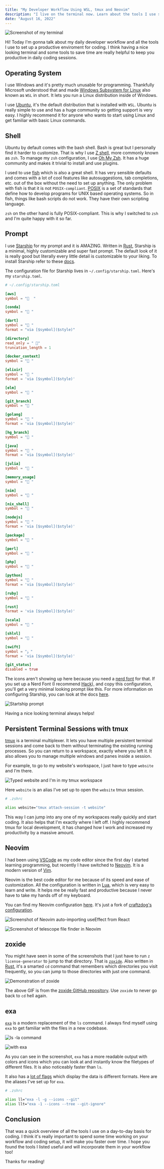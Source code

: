 ```yaml
---
title: "My Developer Workflow Using WSL, tmux and Neovim"
description: "I live on the terminal now. Learn about the tools I use set up a productive developer environment."
date: "August 16, 2022"
---
```




![Screenshot of my terminal](https://us-east-1.tixte.net/uploads/nexxel.needs.rest/brave_fpyOEGTmBd.png)

Hi! Today I'm gonna talk about my daily developer workflow and all the tools I use to set up a productive enviroment for coding. I think having a nice looking terminal and some tools to save time are really helpful to keep you productive in daily coding sessions.

## Operating System

I use Windows and it's pretty much unusable for programming. Thankfully Microsoft understood that and made [Windows Subsystem for Linux](https://docs.microsoft.com/en-us/windows/wsl/) also known as `WSL` in short. It lets you run a Linux distribution inside of Windows.

I use [Ubuntu](https://ubuntu.com/), it's the default distribution that is installed with `WSL`. Ubuntu is really simple to use and has a huge community so getting support is very easy. I highly recommend it for anyone who wants to start using Linux and get familiar with basic Linux commands.

## Shell

Ubuntu by default comes with the bash shell. Bash is great but I personally find it harder to customize. That is why I use [Z shell](https://zsh.org/), more commonly known as `zsh`. To manage my `zsh` configuration, I use [Oh My Zsh](https://ohmyz.sh/). It has a huge community and makes it trivial to install and use plugins.

I used to use [fish](https://fishshell.com/) which is also a great shell. It has very sensible defaults and comes with a lot of cool features like autosuggestions, tab completions, etc. out of the box without the need to set up anything. The only problem with fish is that it is not `POSIX-compliant`. [POSIX](https://en.wikipedia.org/wiki/POSIX) is a set of standards that define how to develop programs for UNIX based operating systems. So in fish, things like bash scripts do not work. They have their own scripting language.

`zsh` on the other hand is fully POSIX-compliant. This is why I switched to `zsh` and I'm quite happy with it so far.

## Prompt

I use [Starship](https://starship.rs/) for my prompt and it is AMAZING. Written in [Rust](https://rust-lang.org/), Starship is a minimal, highly customizable and super fast prompt. The default look of it is really good but literally every little detail is customizable to your liking. To install Starship refer to these [docs](https://starship.rs/guide/#%F0%9F%9A%80-installation).

The configuration file for Starship lives in `~/.config/starship.toml`. Here's my `starship.toml`.

```toml
# ~/.config/starship.toml

[aws]
symbol = "  "

[conda]
symbol = " "

[dart]
symbol = " "
format = "via [$symbol]($style)"

[directory]
read_only = " "
truncation_length = 1

[docker_context]
symbol = " "

[elixir]
symbol = " "
format = 'via [$symbol]($style)'

[elm]
symbol = " "

[git_branch]
symbol = " "

[golang]
symbol = " "
format = 'via [$symbol]($style)'

[hg_branch]
symbol = " "

[java]
symbol = " "
format = 'via [$symbol]($style)'

[julia]
symbol = " "

[memory_usage]
symbol = " "

[nim]
symbol = " "

[nix_shell]
symbol = " "

[nodejs]
symbol = " "
format = 'via [$symbol]($style)'

[package]
symbol = " "

[perl]
symbol = " "

[php]
symbol = " "

[python]
symbol = " "
format = 'via [$symbol]($style)'

[ruby]
symbol = " "

[rust]
format = 'via [$symbol]($style)'

[scala]
symbol = " "

[shlvl]
symbol = " "

[swift]
symbol = "ﯣ "
format = 'via [$symbol]($style)'

[git_status]
disabled = true
```

The icons aren't showing up here because you need a [nerd font](https://github.com/ryanoasis/nerd-fonts) for that. If you set up a Nerd Font (I recommend [Hack](https://github.com/ryanoasis/nerd-fonts/tree/master/patched-fonts/Hack)), and copy this configuration, you'll get a very minimal looking prompt like this. For more information on configuring Starship, you can look at the docs [here](https://starship.rs/config/).

![Startship prompt](https://us-east-1.tixte.net/uploads/nexxel.needs.rest/brave_jS3SFqMm0V.png)

Having a nice looking terminal always helps!

## Persistent Terminal Sessions with tmux

[tmux](https://en.wikipedia.org/wiki/Tmux) is a terminal multiplexer. It lets you have multiple persistent terminal sessions and come back to them without terminating the existing running processes. So you can return to a workspace, exactly where you left it. It also allows you to manage multiple windows and panes inside a session.

For example, to go to my website's workspace, I just have to type `website` and I'm there.

![Typed website and I'm in my tmux workspace](https://us-east-1.tixte.net/uploads/nexxel.needs.rest/brave_4o6jA67dhy.gif)

Here `website` is an alias I've set up to open the `website` tmux session.

```zsh
# .zshrc

alias website="tmux attach-session -t website"
```

This way I can jump into any one of my workspaces really quickly and start coding. It also helps that I'm exactly where I left off. I highly recommend tmux for local development, it has changed how I work and increased my productivity by a massive amount.

## Neovim

I had been using [VSCode](https://code.visualstudio.com/) as my code editor since the first day I started learning programming, but recently I have switched to [Neovim](https://neovim.io/). It is a modern version of [Vim](https://www.vim.org/).

Neovim is the best code editor for me because of its speed and ease of customization. All the configuration is written in [Lua](https://www.lua.org/), which is very easy to learn and write. It helps me be really fast and productive because I never have to take my hands off of my keyboard.

You can find my Neovim configuration [here](https://github.com/nexxeln/nvim). It's just a fork of [craftzdog's configuration](https://github.com/craftzdog/dotfiles-public).

![Screenshot of Neovim auto-importing useEffect from React](https://us-east-1.tixte.net/uploads/nexxel.needs.rest/brave_QbDZP3dZbv.png)

![Screenshot of telescope file finder in Neovim](https://us-east-1.tixte.net/uploads/nexxel.needs.rest/brave_c2klZUhRLU.png)

## zoxide

You might have seen in some of the screenshots that I just have to run `z license-generator` to jump to that directory. That is [`zoxide`](https://github.com/ajeetdsouza/zoxide). Also written in [Rust](https://rust-lang.org/), it's a smarted `cd` command that remembers which directories you visit frequently, so you can jump to those directories with just one command.

![Demonstration of zoxide](https://raw.githubusercontent.com/ajeetdsouza/zoxide/main/contrib/tutorial.webp)

The above GIF is from the [zoxide GitHub repository](https://github.com/ajeetdsouza/zoxide). Use `zoxide` to never go back to `cd` hell again.

## exa

[`exa`](https://github.com/ogham/exa) is a modern replacement of the `ls` command. I always find myself using `exa` to get familiar with the files in a new codebase.

![ls -la command](https://us-east-1.tixte.net/uploads/nexxel.needs.rest/brave_es6V6y6yIo.png)

![with exa](https://us-east-1.tixte.net/uploads/nexxel.needs.rest/brave_qNXvN9cMHy.png)

As you can see in the screenshot, `exa` has a more readable output with colors and icons which you can look at and instantly know the filetypes of different files. It is also noticeably faster than `ls`.

It also has a [lot of flags](https://github.com/ogham/exa#command-line-options) which display the data is different formats. Here are the aliases I've set up for `exa`.

```zsh
# .zshrc

alias ll="exa -l -g --icons --git"
alias llt="exa -1 --icons --tree --git-ignore"
```

## Conclusion

That was a quick overview of all the tools I use on a day-to-day basis for coding. I think it's really important to spend some time working on your workflow and coding setup, it will make you faster over time. I hope you found the tools I listed useful and will incorporate them in your workflow too!

Thanks for reading!
